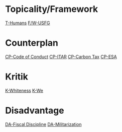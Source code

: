 =Topicality/Framework= 
[[debatecoaches/T-Humans|T-Humans]]
[[debatecoaches/Framework|F/W-USFG]]
=Counterplan= 
[[debatecoaches/Code of Conduct|CP-Code of Conduct]]
[[debatecoaches/ITAR|CP-ITAR]]
[[debatecoaches/Carbon Tax|CP-Carbon Tax]]
[[debatecoaches/ESA|CP-ESA]]
=Kritik= 
[[debatecoaches/Whiteness|K-Whiteness]]
[[We PIC K|K-We]]
=Disadvantage= 
[[debatecoaches/Fiscal Discipline|DA-Fiscal Discipline]]
[[debatecoaches/Militarization|DA-Militarization]]